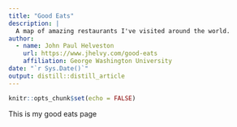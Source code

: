 ```yaml
---
title: "Good Eats"
description: |
  A map of amazing restaurants I've visited around the world.
author:
  - name: John Paul Helveston
    url: https://www.jhelvy.com/good-eats
    affiliation: George Washington University
date: "`r Sys.Date()`"
output: distill::distill_article
---
```


```r
knitr::opts_chunk$set(echo = FALSE)
```

This is my good eats page
